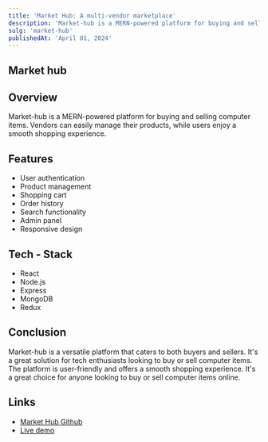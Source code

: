 ```yaml
---
title: 'Market Hub: A multi-vendor marketplace'
description: 'Market-hub is a MERN-powered platform for buying and selling computer items. It is a user-friendly solution for tech enthusiasts and sellers alike.'
sulg: 'market-hub'
publishedAt: 'April 01, 2024'
---
```


## Market hub

<RoundedImage
  className='rounded-lg shadow-lg dark:shadow-white shadow-slate-800 mx-auto'
  src='/projects/market-hub.png'
  width={500}
  height={500}
  alt='Market hub'
/>

## Overview

Market-hub is a MERN-powered platform for buying and selling computer items. Vendors can easily manage their products, while users enjoy a smooth shopping experience.

## Features

- User authentication
- Product management
- Shopping cart
- Order history
- Search functionality
- Admin panel
- Responsive design

## Tech - Stack

- React
- Node.js
- Express
- MongoDB
- Redux

## Conclusion

Market-hub is a versatile platform that caters to both buyers and sellers. It's a great solution for tech enthusiasts looking to buy or sell computer items. The platform is user-friendly and offers a smooth shopping experience. It's a great choice for anyone looking to buy or sell computer items online.

## Links

- [Market Hub Github](https://github.com/patelvivekdev/market-hub)
- [Live demo](https://market-hub.patelvivek.dev/)
